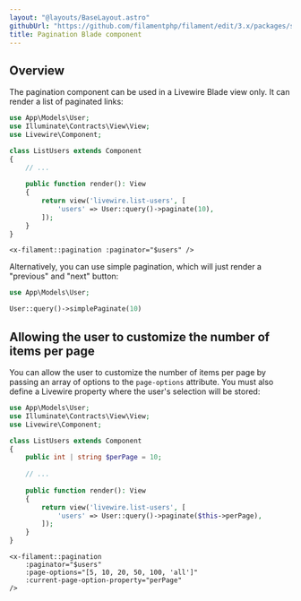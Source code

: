 ```yaml
---
layout: "@layouts/BaseLayout.astro"
githubUrl: "https://github.com/filamentphp/filament/edit/3.x/packages/support/docs/09-blade-components/02-pagination.md"
title: Pagination Blade component
---
```


## Overview

The pagination component can be used in a Livewire Blade view only. It can render a list of paginated links:

```php
use App\Models\User;
use Illuminate\Contracts\View\View;
use Livewire\Component;

class ListUsers extends Component
{
    // ...
    
    public function render(): View
    {
        return view('livewire.list-users', [
            'users' => User::query()->paginate(10),
        ]);
    }
}
```

```blade
<x-filament::pagination :paginator="$users" />
```

Alternatively, you can use simple pagination, which will just render a "previous" and "next" button:

```php
use App\Models\User;

User::query()->simplePaginate(10)
```

## Allowing the user to customize the number of items per page

You can allow the user to customize the number of items per page by passing an array of options to the `page-options` attribute. You must also define a Livewire property where the user's selection will be stored:

```php
use App\Models\User;
use Illuminate\Contracts\View\View;
use Livewire\Component;

class ListUsers extends Component
{
    public int | string $perPage = 10;
    
    // ...
    
    public function render(): View
    {
        return view('livewire.list-users', [
            'users' => User::query()->paginate($this->perPage),
        ]);
    }
}
```

```blade
<x-filament::pagination
    :paginator="$users"
    :page-options="[5, 10, 20, 50, 100, 'all']"
    :current-page-option-property="perPage"
/>
```
